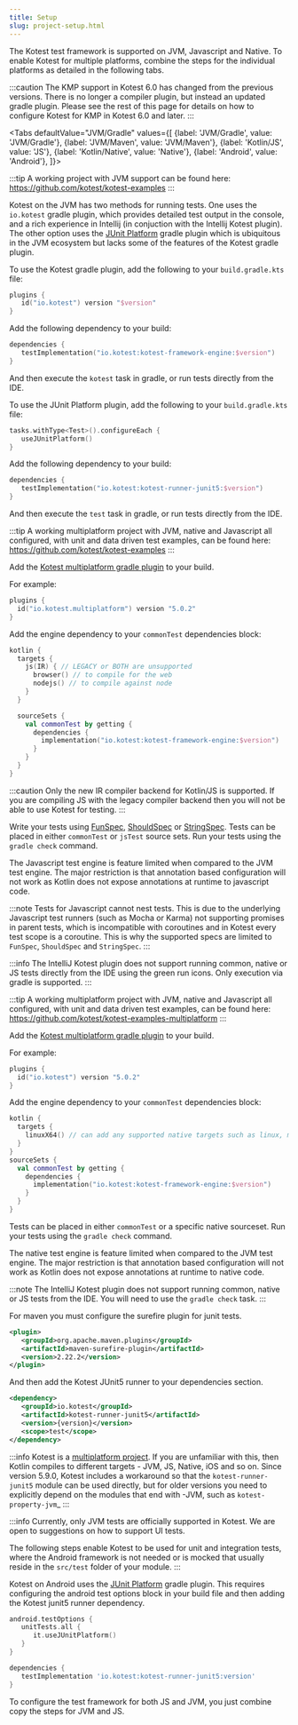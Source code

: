 ```yaml
---
title: Setup
slug: project-setup.html
---
```




The Kotest test framework is supported on JVM, Javascript and Native.
To enable Kotest for multiple platforms, combine the steps for the individual platforms as detailed in the following tabs.

:::caution
The KMP support in Kotest 6.0 has changed from the previous versions. There is no longer a compiler plugin, but instead an updated gradle plugin.
Please see the rest of this page for details on how to configure Kotest for KMP in Kotest 6.0 and later.
:::

<Tabs
defaultValue="JVM/Gradle"
values={[
{label: 'JVM/Gradle', value: 'JVM/Gradle'},
{label: 'JVM/Maven', value: 'JVM/Maven'},
{label: 'Kotlin/JS', value: 'JS'},
{label: 'Kotlin/Native', value: 'Native'},
{label: 'Android', value: 'Android'},
]}>
<TabItem value="JVM/Gradle">

:::tip
A working project with JVM support can be found here:
https://github.com/kotest/kotest-examples
:::

Kotest on the JVM has two methods for running tests. One uses the `io.kotest` gradle plugin, which provides detailed test output in the console, and a rich experience in Intellij (in conjuction with the Intellij Kotest plugin).
The other option uses the [JUnit Platform](https://junit.org/junit5/docs/current/user-guide/#running-tests-build-gradle) gradle plugin which is ubiquitous in the JVM ecosystem but lacks some of the features of the Kotest gradle plugin.

To use the Kotest gradle plugin, add the following to your `build.gradle.kts` file:

```kotlin
plugins {
   id("io.kotest") version "$version"
}
```

Add the following dependency to your build:

```kotlin
dependencies {
   testImplementation("io.kotest:kotest-framework-engine:$version")
}
```

And then execute the `kotest` task in gradle, or run tests directly from the IDE.

To use the JUnit Platform plugin, add the following to your `build.gradle.kts` file:

```kotlin
tasks.withType<Test>().configureEach {
   useJUnitPlatform()
}
```

Add the following dependency to your build:

```kotlin
dependencies {
   testImplementation("io.kotest:kotest-runner-junit5:$version")
}
```

And then execute the `test` task in gradle, or run tests directly from the IDE.

   </TabItem>
   <TabItem value="JS">

:::tip
A working multiplatform project with JVM, native and Javascript all configured, with unit and data driven test examples, can be found here:
https://github.com/kotest/kotest-examples
:::

Add the [Kotest multiplatform gradle plugin](https://plugins.gradle.org/plugin/io.kotest.multiplatform) to your build.

For example:

```kotlin
plugins {
  id("io.kotest.multiplatform") version "5.0.2"
}
```

Add the engine dependency to your `commonTest` dependencies block:

```kotlin
kotlin {
  targets {
    js(IR) { // LEGACY or BOTH are unsupported
      browser() // to compile for the web
      nodejs() // to compile against node
    }
  }

  sourceSets {
    val commonTest by getting {
      dependencies {
        implementation("io.kotest:kotest-framework-engine:$version")
      }
    }
  }
}
```

:::caution
Only the new IR compiler backend for Kotlin/JS is supported. If you are compiling JS with the legacy compiler backend then you will not be
able to use Kotest for testing.
:::

Write your tests using [FunSpec](framework/styles.md#fun-spec), [ShouldSpec](framework/styles.md#should-spec) or [StringSpec](framework/styles.md#string-spec).
Tests can be placed in either `commonTest` or `jsTest`
source sets. Run your tests using the `gradle check` command.

The Javascript test engine is feature limited when compared to the JVM test engine. The major restriction is that annotation
based configuration will not work as Kotlin does not expose annotations at runtime to javascript code.

:::note
Tests for Javascript cannot nest tests. This is due to the underlying Javascript test runners (such as Mocha or Karma)
not supporting promises in parent tests, which is incompatible with coroutines and in Kotest every test scope is a coroutine.
This is why the supported specs are limited to `FunSpec`, `ShouldSpec` and `StringSpec`.
:::

:::info
The IntelliJ Kotest plugin does not support running common, native or JS tests directly from the IDE using the green run icons.
Only execution via gradle is supported.
:::

   </TabItem>
   <TabItem value="Native">

:::tip
A working multiplatform project with JVM, native and Javascript all configured, with unit and data driven test examples, can be found here:
https://github.com/kotest/kotest-examples-multiplatform
:::

Add the [Kotest multiplatform gradle plugin](https://plugins.gradle.org/plugin/io.kotest.multiplatform) to your build.

For example:

```kotlin
plugins {
  id("io.kotest") version "5.0.2"
}
```

Add the engine dependency to your `commonTest` dependencies block:

```kotlin
kotlin {
  targets {
    linuxX64() // can add any supported native targets such as linux, mac, windows etc
  }
}
sourceSets {
  val commonTest by getting {
    dependencies {
      implementation("io.kotest:kotest-framework-engine:$version")
    }
  }
}
```

Tests can be placed in either `commonTest` or a specific native sourceset.
Run your tests using the `gradle check` command.

The native test engine is feature limited when compared to the JVM test engine. The major restriction is that annotation
based configuration will not work as Kotlin does not expose annotations at runtime to native code.

:::note
The IntelliJ Kotest plugin does not support running common, native or JS tests from the IDE. You will need to use
the `gradle check` task.
:::

   </TabItem>
   <TabItem value="JVM/Maven">

For maven you must configure the surefire plugin for junit tests.

```xml
<plugin>
   <groupId>org.apache.maven.plugins</groupId>
   <artifactId>maven-surefire-plugin</artifactId>
   <version>2.22.2</version>
</plugin>
```

And then add the Kotest JUnit5 runner to your dependencies section.

```xml
<dependency>
   <groupId>io.kotest</groupId>
   <artifactId>kotest-runner-junit5</artifactId>
   <version>{version}</version>
   <scope>test</scope>
</dependency>
```

:::info
Kotest is a [multiplatform project](https://kotlinlang.org/docs/reference/multiplatform.html).
If you are unfamiliar with this, then Kotlin compiles to different targets - JVM, JS, Native, iOS and so on.
Since version 5.9.0, Kotest includes a workaround so that the `kotest-runner-junit5` module can be used directly, but
for older versions you need to explicitly depend on the modules that end with -JVM, such as `kotest-property-jvm`_
:::

   </TabItem>
   <TabItem value="Android">

:::info
Currently, only JVM tests are officially supported in Kotest. We are open to suggestions on how to support UI tests.

The following steps enable Kotest to be used for unit and integration tests, where the Android framework is not needed or is mocked that usually reside in the
`src/test` folder of your module.
:::

Kotest on Android uses the [JUnit Platform](https://junit.org/junit5/docs/current/user-guide/#running-tests-build-gradle) gradle plugin.
This requires configuring the android test options block in your build file and then adding the Kotest junit5 runner dependency.

```kotlin
android.testOptions {
   unitTests.all {
      it.useJUnitPlatform()
   }
}
```

```groovy
dependencies {
   testImplementation 'io.kotest:kotest-runner-junit5:version'
}
```

   </TabItem>
   <TabItem value="Multiplatform">

To configure the test framework for both JS and JVM, you just combine copy the steps for JVM and JS.

   </TabItem>
</Tabs>


